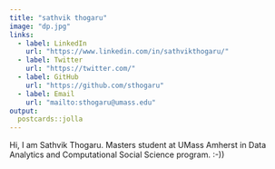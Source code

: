 ```yaml
---
title: "sathvik thogaru"
image: "dp.jpg"
links:
  - label: LinkedIn
    url: "https://www.linkedin.com/in/sathvikthogaru/"
  - label: Twitter
    url: "https://twitter.com/"
  - label: GitHub
    url: "https://github.com/sthogaru"
  - label: Email
    url: "mailto:sthogaru@umass.edu"
output:
  postcards::jolla
---
```

 
Hi, I am Sathvik Thogaru. Masters student at UMass Amherst in Data Analytics and Computational Social Science program. :-))